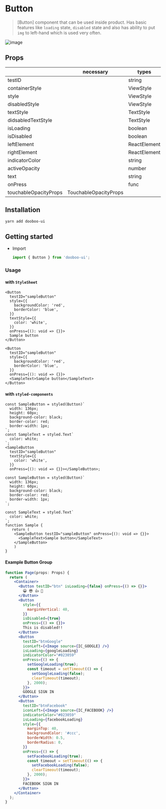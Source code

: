 
<Meta title="Components|Button" />

# Button

> [Button] component that can be used inside product. Has basic features like `loading` state, `disabled` state and also has ability to put `img` to left-hand which is used very often.

![image](https://user-images.githubusercontent.com/27461460/62291727-9be84100-b49f-11e9-8ce5-ceaa1dc3153e.png)

## Props

|                       | necessary             | types        | default   |
| --------------------- | --------------------- | ------------ | --------- |
| testID                |                       | string       |           |
| containerStyle        |                       | ViewStyle    |           |
| style                 |                       | ViewStyle    |           |
| disabledStyle         |                       | ViewStyle    |           |
| textStyle             |                       | TextStyle    |           |
| didsabledTextStyle    |                       | TextStyle    |           |
| isLoading             |                       | boolean      |           |
| isDisabled            |                       | boolean      |           |
| leftElement           |                       | ReactElement |           |
| rightElement          |                       | ReactElement |           |
| indicatorColor        |                       | string       | '#ffffff' |
| activeOpacity         |                       | number       | 0.5       |
| text                  |                       | string       |           |
| onPress               |                       | func         |           |
| touchableOpacityProps | TouchableOpacityProps |              |

## Installation

```sh
yarn add dooboo-ui
```

## Getting started

- Import

  ```javascript
  import { Button } from 'dooboo-ui';
  ```

### Usage

#### with `StyleSheet`

```tsx
<Button
  testID="sampleButton"
  style={{
    backgroundColor: 'red',
    borderColor: 'blue',
  }}
  textStyle={{
    color: 'white',
  }}
  onPress={(): void => {}}>
  Sample button
</Button>
```

```tsx
<Button
  testID="sampleButton"
  style={{
    backgroundColor: 'red',
    borderColor: 'blue',
  }}
  onPress={(): void => {}}>
  <SampleText>Sample button</SampleText>
</Button>
```

#### with `styled-components`

```tsx
const SampleButton = styled(Button)`
  width: 136px;
  height: 60px;
  background-color: black;
  border-color: red;
  border-width: 1px;
`;
const SampleText = styled.Text`
  color: white;
`;
<SampleButton
  testID="sampleButton"
  textStyle={{
    color: 'white',
  }}
  onPress={(): void => {}}></SampleButton>;
```

```tsx
const SampleButton = styled(Button)`
  width: 136px;
  height: 60px;
  background-color: black;
  border-color: red;
  border-width: 1px;
`;

const SampleText = styled.Text`
  color: white;
`;
function Sample {
   return (
    <SampleButton testID="sampleButton" onPress={(): void => {}}>
      <SampleText>Sample button</SampleText>
    </SampleButton>
    )
}
```

#### Example Button Group

```jsx
function Page(props: Props) {
  return (
    <Container>
      <Button testID="btn" isLoading={false} onPress={() => {}}>
        😀 😎 👍 💯
      </Button>
      <Button
        style={{
          marginVertical: 40,
        }}
        isDisabled={true}
        onPress={() => {}}>
        This is disabled!!
      </Button>
      <Button
        testID="btnGoogle"
        iconLeft={<Image source={IC_GOOGLE} />}
        isLoading={googleLoading}
        indicatorColor="#023059"
        onPress={() => {
          setGoogleLoading(true);
          const timeout = setTimeout(() => {
            setGoogleLoading(false);
            clearTimeout(timeout);
          }, 2000);
        }}>
        GOOGLE SIGN IN
      </Button>
      <Button
        testID="btnFacebook"
        iconLeft={<Image source={IC_FACEBOOK} />}
        indicatorColor="#023059"
        isLoading={facebookLoading}
        style={{
          marginTop: 40,
          backgroundColor: '#ccc',
          borderWidth: 0.5,
          borderRadius: 0,
        }}
        onPress={() => {
          setFacebookLoading(true);
          const timeout = setTimeout(() => {
            setFacebookLoading(false);
            clearTimeout(timeout);
          }, 2000);
        }}>
        FACEBOOK SIGN IN
      </Button>
    </Container>
  );
}
```
